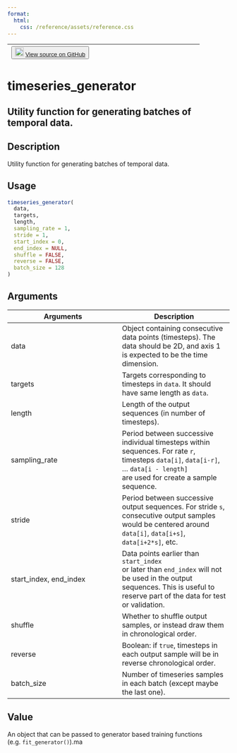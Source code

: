 ```yaml
---
format:
  html:
    css: /reference/assets/reference.css
---
```


| <button class="button"> ![](/reference/assets/GitHub-Mark-32px.png){width="20"} [View source on GitHub](https://github.com/rstudio/keras//blob/main/R/timeseries.R#L29) </button> |
|:------------------------------:|:--------------------------------------:|

# timeseries_generator

## Utility function for generating batches of temporal data.

## Description
Utility function for generating batches of temporal data. 


## Usage
```r
timeseries_generator( 
  data, 
  targets, 
  length, 
  sampling_rate = 1, 
  stride = 1, 
  start_index = 0, 
  end_index = NULL, 
  shuffle = FALSE, 
  reverse = FALSE, 
  batch_size = 128 
) 
```

## Arguments
|Arguments|Description|
|---|---|
| data | Object containing consecutive data points (timesteps). The data should be 2D, and axis 1 is expected to be the time dimension. |
| targets | Targets corresponding to timesteps in `data`. It should have same length as `data`. |
| length | Length of the output sequences (in number of timesteps). |
| sampling_rate | Period between successive individual timesteps within sequences. For rate `r`, timesteps `data[i]`, `data[i-r]`, ... `data[i - length]`<br>are used for create a sample sequence. |
| stride | Period between successive output sequences. For stride `s`, consecutive output samples would be centered around `data[i]`, `data[i+s]`, `data[i+2*s]`, etc. |
| start_index, end_index | Data points earlier than `start_index`<br>or later than `end_index` will not be used in the output sequences. This is useful to reserve part of the data for test or validation. |
| shuffle | Whether to shuffle output samples, or instead draw them in chronological order. |
| reverse | Boolean: if `true`, timesteps in each output sample will be in reverse chronological order. |
| batch_size | Number of timeseries samples in each batch (except maybe the last one). |



## Value
An object that can be passed to generator based training functions (e.g. `fit_generator()`).ma 




